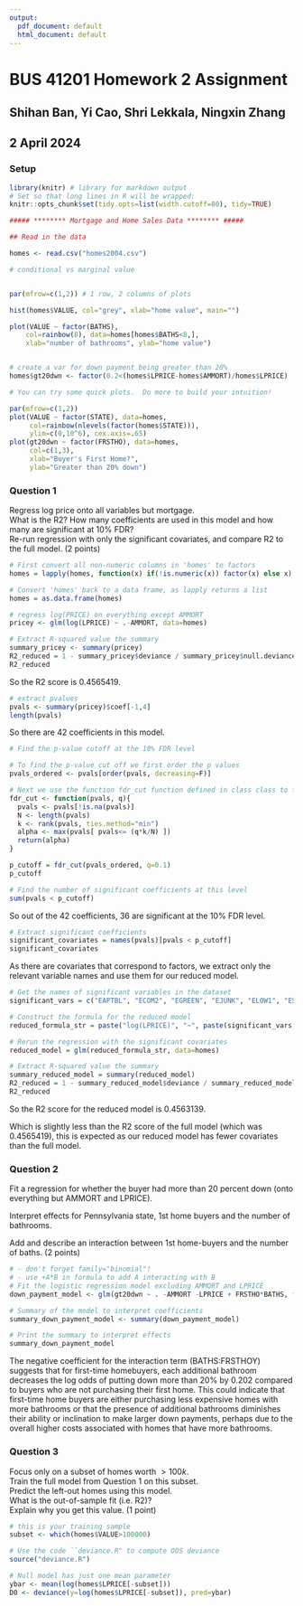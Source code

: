 ```yaml
---
output:
  pdf_document: default
  html_document: default
---
```


# BUS 41201 Homework 2 Assignment

## Shihan Ban, Yi Cao, Shri Lekkala, Ningxin Zhang

## 2 April 2024

### Setup

```r
library(knitr) # library for markdown output
# Set so that long lines in R will be wrapped:
knitr::opts_chunk$set(tidy.opts=list(width.cutoff=80), tidy=TRUE)

##### ******** Mortgage and Home Sales Data ******** #####

## Read in the data

homes <- read.csv("homes2004.csv")

# conditional vs marginal value


par(mfrow=c(1,2)) # 1 row, 2 columns of plots 

hist(homes$VALUE, col="grey", xlab="home value", main="")

plot(VALUE ~ factor(BATHS), 
    col=rainbow(8), data=homes[homes$BATHS<8,],
    xlab="number of bathrooms", ylab="home value")


# create a var for down payment being greater than 20%
homes$gt20dwn <- factor(0.2<(homes$LPRICE-homes$AMMORT)/homes$LPRICE)
```

```r
# You can try some quick plots.  Do more to build your intuition!

par(mfrow=c(1,2))
plot(VALUE ~ factor(STATE), data=homes,
     col=rainbow(nlevels(factor(homes$STATE))),
     ylim=c(0,10^6), cex.axis=.65)
plot(gt20dwn ~ factor(FRSTHO), data=homes,
     col=c(1,3), 
     xlab="Buyer's First Home?",
     ylab="Greater than 20% down")
```

### Question 1

Regress log price onto all variables but mortgage.\
What is the R2? How many coefficients are used in this model and how many are significant at 10% FDR?\
Re-run regression with only the significant covariates, and compare R2 to the full model. (2 points)

```r
# First convert all non-numeric columns in 'homes' to factors
homes = lapply(homes, function(x) if(!is.numeric(x)) factor(x) else x)

# Convert 'homes' back to a data frame, as lapply returns a list
homes = as.data.frame(homes)
```

```r
# regress log(PRICE) on everything except AMMORT 
pricey <- glm(log(LPRICE) ~ .-AMMORT, data=homes)

# Extract R-squared value the summary
summary_pricey <- summary(pricey)
R2_reduced = 1 - summary_pricey$deviance / summary_pricey$null.deviance
R2_reduced
```

So the R2 score is 0.4565419.

```r
# extract pvalues
pvals <- summary(pricey)$coef[-1,4]
length(pvals)
```

So there are 42 coefficients in this model.

```r
# Find the p-value cutoff at the 10% FDR level

# To find the p-value cut off we first order the p values
pvals_ordered <- pvals[order(pvals, decreasing=F)]

# Next we use the function fdr_cut function defined in class class to find the cutoff at level 0.1
fdr_cut <- function(pvals, q){
  pvals <- pvals[!is.na(pvals)]
  N <- length(pvals)
  k <- rank(pvals, ties.method="min")
  alpha <- max(pvals[ pvals<= (q*k/N) ])
  return(alpha)
}

p_cutoff = fdr_cut(pvals_ordered, q=0.1)
p_cutoff

# Find the number of significant coefficients at this level
sum(pvals < p_cutoff)
```

So out of the 42 coefficients, 36 are significant at the 10% FDR level.

```r
# Extract significant coefficients
significant_covariates = names(pvals)[pvals < p_cutoff]
significant_covariates
```

As there are covariates that correspond to factors, we extract only the relevant variable names and use them for our reduced model.

```r
# Get the names of significant variables in the dataset
significant_vars = c("EAPTBL", "ECOM2", "EGREEN", "EJUNK", "ELOW1", "ESFD", "EABAN", "HOWH", "HOWN", "ODORA", "STRNA", "ZINC2", "PER", "ZADULT", "HHGRAD", "INTW", "METRO", "STATE", "BATHS", "MATBUY", "DWNPAY", "VALUE", "FRSTHO", "gt20dwn")

# Construct the formula for the reduced model
reduced_formula_str = paste("log(LPRICE)", "~", paste(significant_vars, collapse = " + "))

# Rerun the regression with the significant covariates
reduced_model = glm(reduced_formula_str, data=homes)

# Extract R-squared value the summary
summary_reduced_model = summary(reduced_model)
R2_reduced = 1 - summary_reduced_model$deviance / summary_reduced_model$null.deviance
R2_reduced
```

So the R2 score for the reduced model is 0.4563139.

Which is slightly less than the R2 score of the full model (which was 0.4565419), this is expected as our reduced model has fewer covariates than the full model.

### Question 2

Fit a regression for whether the buyer had more than 20 percent down (onto everything but AMMORT and LPRICE).

Interpret effects for Pennsylvania state, 1st home buyers and the number of bathrooms.

Add and describe an interaction between 1st home-buyers and the number of baths. (2 points)

```r
# - don't forget family="binomial"!
# - use +A*B in formula to add A interacting with B
# Fit the logistic regression model excluding AMMORT and LPRICE
down_payment_model <- glm(gt20dwn ~ . -AMMORT -LPRICE + FRSTHO*BATHS, family="binomial", data=homes)

# Summary of the model to interpret coefficients
summary_down_payment_model <- summary(down_payment_model)

# Print the summary to interpret effects
summary_down_payment_model
```

The negative coefficient for the interaction term (BATHS:FRSTHOY) suggests that for first-time homebuyers, each additional bathroom decreases the log odds of putting down more than 20% by 0.202 compared to buyers who are not purchasing their first home. This could indicate that first-time home buyers are either purchasing less expensive homes with more bathrooms or that the presence of additional bathrooms diminishes their ability or inclination to make larger down payments, perhaps due to the overall higher costs associated with homes that have more bathrooms.

### Question 3

Focus only on a subset of homes worth $>100k$.\
Train the full model from Question 1 on this subset.\
Predict the left-out homes using this model.\
What is the out-of-sample fit (i.e. R2)?\
Explain why you get this value. (1 point)

```r
# this is your training sample
subset <- which(homes$VALUE>100000)

# Use the code ``deviance.R" to compute OOS deviance
source("deviance.R")

# Null model has just one mean parameter
ybar <- mean(log(homes$LPRICE[-subset]))
D0 <- deviance(y=log(homes$LPRICE[-subset]), pred=ybar)

```

```r
```
